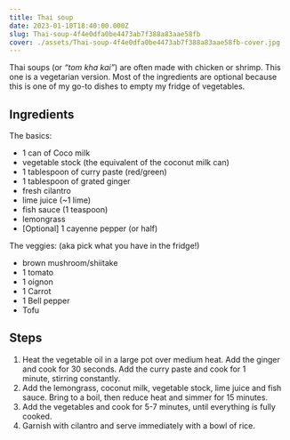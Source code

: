 ```yaml
---
title: Thai soup
date: 2023-01-10T18:40:00.000Z
slug: Thai-soup-4f4e0dfa0be4473ab7f388a83aae58fb
cover: ./assets/Thai-soup-4f4e0dfa0be4473ab7f388a83aae58fb-cover.jpg
---
```


Thai soups (or _“tom kha kai”_) are often made with chicken or shrimp. This one is a vegetarian
version. Most of the ingredients are optional because this is one of my go-to dishes to empty my
fridge of vegetables.

## Ingredients

The basics:

- 1 can of Coco milk
- vegetable stock (the equivalent of the coconut milk can)
- 1 tablespoon of curry paste (red/green)
- 1 tablespoon of grated ginger
- fresh cilantro
- lime juice (~1 lime)
- fish sauce (1 teaspoon)
- lemongrass
- [Optional] 1 cayenne pepper (or half)

The veggies: (aka pick what you have in the fridge!)

- brown mushroom/shiitake
- 1 tomato
- 1 oignon
- 1 Carrot
- 1 Bell pepper
- Tofu

## Steps

1. Heat the vegetable oil in a large pot over medium heat. Add the ginger and cook for 30
   seconds. Add the curry paste and cook for 1 minute, stirring constantly.
2. Add the lemongrass, coconut milk, vegetable stock, lime juice and fish sauce. Bring to a
   boil, then reduce heat and simmer for 15 minutes.
3. Add the vegetables and cook for 5-7 minutes, until everything is fully cooked.
4. Garnish with cilantro and serve immediately with a bowl of rice.
